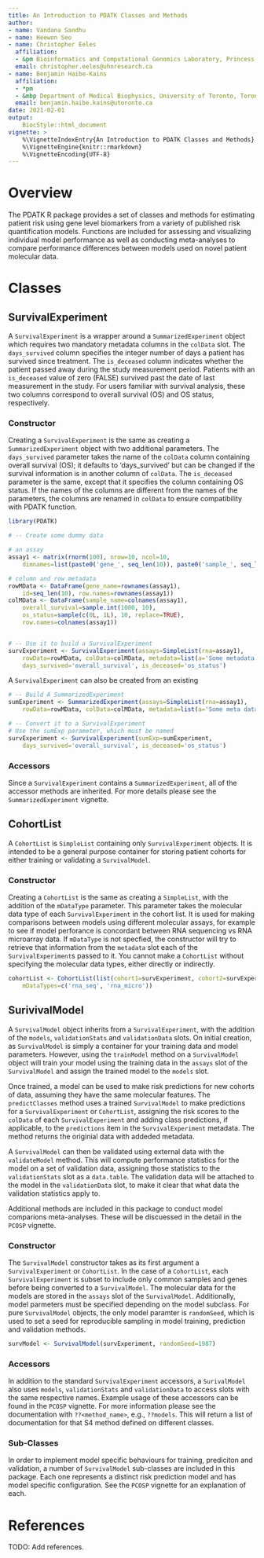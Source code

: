 ```yaml
---
title: An Introduction to PDATK Classes and Methods
author:
- name: Vandana Sandhu
- name: Heewon Seo
- name: Christopher Eeles
  affiliation:
  - &pm Bioinformatics and Computational Genomics Laboratory, Princess Margaret Cancer Center,University Health Network, Toronto, Ontario, Canada
  email: christopher.eeles@uhnresearch.ca
- name: Benjamin Haibe-Kains
  affiliation:
  - *pm
  - &mbp Department of Medical Biophysics, University of Toronto, Toronto, Canada
  email: benjamin.haibe.kains@utoronto.ca
date: 2021-02-01
output:
    BiocStyle::html_document
vignette: >
    %\VignetteIndexEntry{An Introduction to PDATK Classes and Methods}
    %\VignetteEngine{knitr::rmarkdown}
    %\VignetteEncoding{UTF-8}
---
```


# Overview

The PDATK R package provides a set of classes and methods for estimating
patient risk using gene level biomarkers from a variety of published risk
quantification models. Functions are included for assessing and visualizing
individual model performance as well as conducting meta-analyses to compare
performance differences between models used on novel patient molecular data.

# Classes

## SurvivalExperiment

A `SurvivalExperiment` is a wrapper around a `SummarizedExperiment` object
which requires two mandatory metadata columns in the `colData` slot. The
`days_survived` column specifies the integer number of days a patient has
survived since treatment. The `is_deceased` column indicates whether the patient
passed away during the study measurement period. Patients with an
`is_deceased` value of zero (FALSE) survived past the date of last measurement
in the study. For users familiar with survival analysis, these two columns
correspond to overall survival (OS) and OS status, respectively.

### Constructor

Creating a `SurvivalExperiment` is the same as creating a `SummarizedExperiment`
object with two additional parameters. The `days_survived` parameter takes
the name of the `colData` column containing overall survival (OS); it defaults to
'days_survived' but can be changed if the survival information is in another
column of `colData`. The `is_deceased` parameter is the same, except that it
specifies the column containing OS status. If the names of the columns are
different from the names of the parameters, the columns are renamed in `colData`
to ensure compatibility with PDATK function.

```r
library(PDATK)
```


```r
# -- Create some dummy data

# an assay
assay1 <- matrix(rnorm(100), nrow=10, ncol=10,
    dimnames=list(paste0('gene_', seq_len(10)), paste0('sample_', seq_len(10))))

# column and row metadata
rowMData <- DataFrame(gene_name=rownames(assay1),
    id=seq_len(10), row.names=rownames(assay1))
colMData <- DataFrame(sample_name=colnames(assay1),
    overall_survival=sample.int(1000, 10),
    os_status=sample(c(0L, 1L), 10, replace=TRUE),
    row.names=colnames(assay1))


# -- Use it to build a SurvivalExperiment
survExperiment <- SurvivalExperiment(assays=SimpleList(rna=assay1),
    rowData=rowMData, colData=colMData, metadata=list(a='Some metadata'),
    days_survived='overall_survival', is_deceased='os_status')
```

A `SurvivalExperiment` can also be created from an existing

```r
# -- Build A SummarizedExperiment
sumExperiment <- SummarizedExperiment(assays=SimpleList(rna=assay1),
    rowData=rowMData, colData=colMData, metadata=list(a='Some meta data'))

# -- Convert it to a SurvivalExperiment
# Use the sumExp parameter, which must be named
survExperiment <- SurvivalExperiment(sumExp=sumExperiment,
    days_survived='overall_survival', is_deceased='os_status')
```

### Accessors

Since a `SurvivalExperiment` contains a `SummarizedExperiment`, all of the
accessor methods are inherited. For more details please see the
`SummarizedExperiment` vignette.

## CohortList

A `CohortList` is `SimpleList` containing only `SurvivalExperiment` objects.
It is intended to be a general purpose container for storing patient cohorts
for either training or validating a `SurvivalModel`.

### Constructor

Creating a `CohortList` is the same as creating a `SimpleList`, with the
addition of the `mDataType` parameter. This parameter takes the molecular data
type of each `SurvivalExperiment` in the cohort list. It is used for making
comparisons between models using different molecular assays,
for example to see if model perforance is concordant between RNA sequencing vs
RNA microarray data. If `mDataType` is not specfied, the constructor will try
to retrieve that information from the `metadata` slot each of the
`SurvivalExperiment`s passed to it. You cannot make a `CohortList` without
specifying the molecular data types, either directly or indirectly.

```r
cohortList <- CohortList(list(cohort1=survExperiment, cohort2=survExperiment),
    mDataTypes=c('rna_seq', 'rna_micro'))
```

## SurivivalModel

A `SurvivalModel` object inherits from a `SurvivalExperiment`, with the addition
of the `models`, `validationStats` and `validationData` slots. On initial
creation, as `SurvivalModel` is simply a container for your training data and
model parameters. However, using the `trainModel` method on
a `SurvivalModel` object will train your model using the training data in
the `assays` slot of the `SurvivalModel` and assign the trained model to the
`models` slot.

Once trained, a model can be used to make risk predictions for new cohorts of
data, assuming they have the same molecular features. The `predictClasses`
method uses a trained `SurvivalModel` to make predictions for a
`SurvivalExperiment` or `CohortList`, assigning the risk scores to the `colData`
of each `SurvivalExperiment` and adding class predictions, if applicable, to the
`predictions` item in the `SurvivalExperiment` metadata. The method returns
the originial data with addeded metadata.

A `SurvivalModel` can then be validated using external data with the
`validateModel` method. This will compute performance statistics for the model
on a set of validation data, assigning those statistics to the `validationStats`
slot as a `data.table`. The validation data will be attached to the model in the
`validationData` slot, to make it clear that what data the validation statistics
apply to.

Additional methods are included in this package to conduct model comparions
meta-analyses. These will be discuessed in the detail in the `PCOSP` vignette.

### Constructor

The `SurvivalModel` constructor takes as its first argument a `SurvivalExperiment`
or `CohortList`. In the case of a `CohortList`, each `SurvivalExperiment` is
subset to include only common samples and genes before being converted to
a `SurvivalModel`. The molecular data for the models are stored in the `assays`
slot of the `SurvivalModel`. Additionally, model parmeters must be specified
depending on the model subclass. For pure `SurvivalModel` objects, the only
model paramter is `randomSeed`, which is used to set a seed for reproducible
sampling in model training, prediction and validation methods.

```r
survModel <- SurvivalModel(survExperiment, randomSeed=1987)
```

### Accessors

In addition to the standard `SurvivalExperiment` accessors, a `SurivalModel`
also uses `models`, `validationStats` and `validationData` to access slots
with the same respective names. Example usage of these accessors can be found
in the `PCOSP` vignette. For more information please see the documentation
with `??<method_name>`, e.g., `??models`. This will return a list of
documentation for that S4 method defined on different classes.

### Sub-Classes

In order to implement model specific behaviours for training, prediciton and
validation, a number of `SurvivalModel` sub-classes are included in this package.
Each one represents a distinct risk prediction model and has model specific
configuration. See the `PCOSP` vignette for an explanation of each.

# References

TODO: Add references.